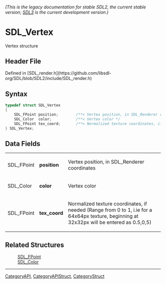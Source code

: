 ====== (This is the legacy documentation for stable SDL2, the current stable version; [https://wiki.libsdl.org/SDL3/ SDL3] is the current development version.) ======
= SDL_Vertex =

Vertex structure

== Header File ==

Defined in [SDL_render.h](https://github.com/libsdl-org/SDL/blob/SDL2/include/SDL_render.h)

== Syntax ==

<syntaxhighlight lang='c'>
typedef struct SDL_Vertex
{
    SDL_FPoint position;        /**< Vertex position, in SDL_Renderer coordinates  */
    SDL_Color  color;           /**< Vertex color */
    SDL_FPoint tex_coord;       /**< Normalized texture coordinates, if needed */
} SDL_Vertex;</syntaxhighlight>

== Data Fields ==

{|
|SDL_FPoint
|'''position'''
|Vertex position, in SDL_Renderer coordinates
|-
|SDL_Color
|'''color'''
|Vertex color
|-
|SDL_FPoint
|'''tex_coord'''
|Normalized texture coordinates, if needed (Range from 0 to 1, i.ie for a 64x64px texture, beginning at 32x32px will be entered as 0.5,0,5)
|}

== Related Structures ==

:[[SDL_FPoint]]
:[[SDL_Color]]

----
[[CategoryAPI]], [[CategoryAPIStruct]], [[CategoryStruct]]


